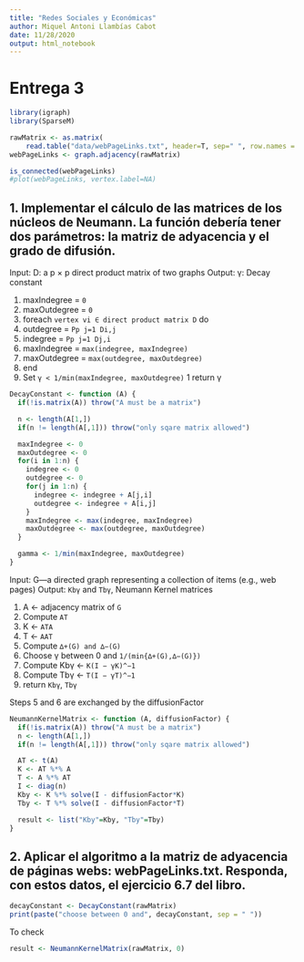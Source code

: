 ```yaml
---
title: "Redes Sociales y Económicas"
author: Miquel Antoni Llambías Cabot
date: 11/28/2020
output: html_notebook
---
```


# Entrega 3

```r
library(igraph)
library(SparseM)
```

```r
rawMatrix <- as.matrix(
    read.table("data/webPageLinks.txt", header=T, sep="	", row.names = 1))
webPageLinks <- graph.adjacency(rawMatrix)
```

```r
is_connected(webPageLinks)
#plot(webPageLinks, vertex.label=NA)
```

## 1. Implementar el cálculo de las matrices de los núcleos de Neumann. La función debería tener dos parámetros: la matriz de adyacencia y el grado de difusión.

Input: D: a p × p direct product matrix of two graphs
Output: γ: Decay constant

1. maxIndegree = `0`
1. maxOutdegree = `0`
1. foreach `vertex vi ∈ direct product matrix D` do
2. outdegree = `Pp j=1 Di,j`
2. indegree = `Pp j=1 Dj,i`
2. maxIndegree = `max(indegree, maxIndegree)`
2. maxOutdegree = `max(outdegree, maxOutdegree)`
2. end
1. Set `γ < 1/min(maxIndegree, maxOutdegree)`
1 return γ

```r

DecayConstant <- function (A) {
  if(!is.matrix(A)) throw("A must be a matrix")

  n <- length(A[1,])
  if(n != length(A[,1])) throw("only sqare matrix allowed")

  maxIndegree <- 0
  maxOutdegree <- 0
  for(i in 1:n) {
    indegree <- 0
    outdegree <- 0
    for(j in 1:n) {
      indegree <- indegree + A[j,i]
      outdegree <- indegree + A[i,j]
    }
    maxIndegree <- max(indegree, maxIndegree)
    maxOutdegree <- max(outdegree, maxOutdegree)
  }

  gamma <- 1/min(maxIndegree, maxOutdegree)
}

```

Input: G—a directed graph representing a collection of items (e.g., web pages)
Output: `Kbγ` and `Tbγ`, Neumann Kernel matrices

1.  A ← adjacency matrix of `G`
1.  Compute `AT`
1.  K ← `ATA`
1.  T ← `AAT`
1.  Compute `∆+(G) and ∆−(G)`
1.  Choose γ between 0 and `1/(min{∆+(G),∆−(G)})`
1.  Compute Kbγ ← `K(I − γK)^−1`
1.  Compute Tbγ ← `T(I − γT)^−1`
1.  return `Kbγ`, `Tbγ`


Steps 5 and 6 are exchanged by the diffusionFactor

```r

NeumannKernelMatrix <- function (A, diffusionFactor) {
  if(!is.matrix(A)) throw("A must be a matrix")
  n <- length(A[1,])
  if(n != length(A[,1])) throw("only sqare matrix allowed")

  AT <- t(A)
  K <- AT %*% A
  T <- A %*% AT
  I <- diag(n)
  Kby <- K %*% solve(I - diffusionFactor*K)
  Tby <- T %*% solve(I - diffusionFactor*T)

  result <- list("Kby"=Kby, "Tby"=Tby)
}

```

## 2. Aplicar el algoritmo a la matriz de adyacencia de páginas webs: webPageLinks.txt. Responda, con estos datos, el ejercicio 6.7 del libro.

```r
decayConstant <- DecayConstant(rawMatrix)
print(paste("choose between 0 and", decayConstant, sep = " "))
```

To check
```r
result <- NeumannKernelMatrix(rawMatrix, 0)

```
